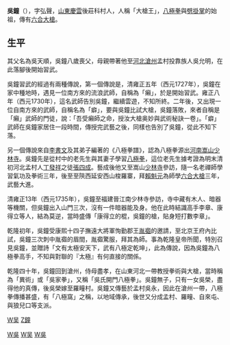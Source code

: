 {{unreferenced|time=2014-05-05T09:50:32+00:00}}
'''吳鐘'''（{{bd|1712年||1802年||catIdx=W,吴}}），字弘聲，[[山東|山東]][[庆云县|慶雲]]後莊科村人，人稱「大槍王」，[[八極拳|八極拳]]與[[劈掛掌|劈掛掌]]的始祖，傳有[[六合大槍|六合大槍]]。

==生平==
其父名為吳天順，吳鐘八歲喪父，母親帶著他至[[河北|河北]][[滄州|滄州]]孟村投靠族人吳允明，在此落腳後開始習武。

吳鐘習武的經過有兩種傳說，第一個傳說是，清雍正五年（西元1727年），吳鐘在家中種地時，遇見一位南方來的流浪武師，自稱為「癩」，於是開始習武。雍正八年（西元1730年），這名武師告別吳鐘，繼續雲遊，不知所終。二年後，又出現一位自南方來的武師，自稱名為「癖」，要與吳鐘比試大槍，吳鐘落敗，來者自稱是「癩」武師的門徒，說：「吾受癩師之命，授汝大槍奥妙與武術秘訣一卷」。「癖」武師在吳鐘家居住一段時間，傳授完武藝之後，同樣也告別了吳鐘，從此不知下落。

另一個傳說來自[[李書文|李書文]]及其弟子編著的《八極拳譜》，認為八極拳源出[[河南|河南]][[嵩山|嵩山]][[少林寺|少林寺]]。吳鐘先是從村中的老先生與其妻子學習[[八極拳|八極拳]]，這位老先生據考證為明末清初河北孟村人[[丁發祥|丁發祥]]之徒[[張四成|張四成]]。藝成後他又至嵩山[[少林寺|少林寺]]參訪，隨一名老禪師學習氣功及拳術三年，後至至陝西延安西山梭羅寨，拜[[賴魁元|賴魁元]]為師學[[六合大槍|六合大槍]]三年，武藝大進。

清雍正13年（西元1735年），吳鐘至福建晉江南少林寺參訪，寺中藏有木人、暗器等機關，但吳鐘出入山門三次，沒有一件暗器能及身。他在此時結識高手李章、康得立等人，結為莫逆，當時盛傳「康得立的棍，吳鐘的槍，貼身短打數李章」。

乾隆初年，吳鐘受康熙十四子撫遠大將軍恂勤郡王[[胤禵|胤禵]]的邀請，至北京王府內比試，吳鐘三次刺中胤禵的眉間，胤禵驚服，拜其為師。事為乾隆皇帝所聞，特別召見吳鐘，並贈詩「文有太極安天下，武有八極定乾坤」，此為傳說，因為吳鐘為八極拳高手，不知與對聯的『太極』有何直接的關係。

乾隆四十年，吳鐘回到滄州，侍母盡孝，在山東河北一帶教授拳術與大槍，當時稱為「異術」或「吳家拳」，又稱「吳氏開門八極拳」。吳鐘無子，只有一女吳榮，盡得他的真傳，後吳榮嫁至羅疃村。吳鐘又傳藝於孟村吳永，因此在滄州一帶，八極拳傳播甚盛，有「八極窩」之稱，以地域傳承，後世又分成孟村、羅疃、自來屯、與狼兒口等支派。


[[Category:清朝武术家|W吳]]
[[Category:回族人|W吴]]
[[category:庆云人|W吴]]
[[Category:八極拳|W吳]]
[[category:吴姓|Z鐘]]